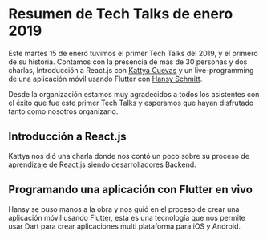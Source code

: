 
# Resumen de Tech Talks de enero 2019

Este <time>martes 15 de enero</time> tuvimos el primer Tech Talks del 2019, y el primero de su historia. Contamos con la presencia de más de 30 personas y dos charlas, Introducción a React.js con [Kattya Cuevas](https://twitter.com/KattyaCuevas) y un live-programming de una aplicación móvil usando Flutter con [Hansy Schmitt](https://twitter.com/hacksy_).

Desde la organización estamos muy agradecidos a todos los asistentes con el éxito que fue este primer Tech Talks y esperamos que hayan disfrutado tanto como nosotros organizarlo.

## Introducción a React.js

Kattya nos dió una charla donde nos contó un poco sobre su proceso de aprendizaje de React.js siendo desarrolladores Backend.

## Programando una aplicación con Flutter en vivo

Hansy se puso manos a la obra y nos guió en el proceso de crear una aplicación móvil usando Flutter, esta es una tecnología que nos permite usar Dart para crear aplicaciones multi plataforma para iOS y Android.

